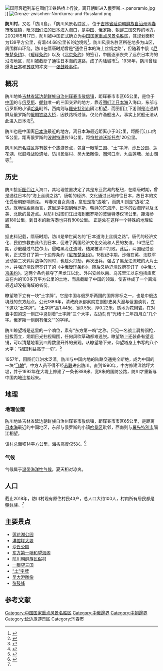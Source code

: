 [[File:国际客运列车在图们江铁路桥上行驶，离开朝鲜进入俄罗斯_-_panoramio.jpg|thumb]]]]
[[File:Grenze-zwischen-Nordkorea-und-Russland.png|thumb]]
{{coord|42.4375|N|130.5875|E|format=dms|display=title}}

'''防川村'''，又名「防川島」、「防川风景名胜区」，位于[[吉林省|吉林省]][[延边朝鲜族自治州|延边朝鲜族自治州]][[珲春市|珲春市]][[敬信镇|敬信镇]]，毗邻[[图们江|图们江]]的[[日本海|日本海]]入海口，是[[中国|中国]]、[[俄罗斯|俄罗斯]]、[[朝鲜民主主义人民共和国|朝鲜]]三国交界的地方，2002年5月17日，防川被中国正式确立为[[中国国家重点风景名胜区|中国国家重点风景名胜区]]，其规划面积为139平方公里，有着44.68公里长的边境线<ref>{{cite book|title=中国旅游年鉴|date=2003年|publisher=中国旅游出版社|url=https://books.google.com.hk/books?id=fX02AQAAIAAJ|language=zh|page=154页|access-date=2017-07-01|archive-date=2018-02-26|archive-url=https://web.archive.org/web/20180226092120/https://books.google.com.hk/books?id=fX02AQAAIAAJ|dead-url=no}}</ref>。防川风景名胜区所在地多为山区，周围群山环绕。防川在隋唐时期曾是“通往日本的海上丝绸之路”，但随着中俄《[[尼布楚条约|尼布楚条约]]》、《[[瑷珲条约|瑷珲条约]]》以及《[[北京条约|北京条约]]》的签订，中国逐渐丧失了远东日本海的沿海地区，防川被截断了通往日本海的道路，成了内陆城市<ref>{{cite web|author1=汪永晨|title=绿家园2016十一生态游在珲春之五  ——图门江难以忘却的哀思-凤凰国际智库|url=http://pit.ifeng.com/a/20161027/50163823_0.shtml|website=凤凰网|accessdate=2017-07-01|archive-date=2018-08-29|archive-url=https://web.archive.org/web/20180829000355/https://pit.ifeng.com/a/20161027/50163823_0.shtml|dead-url=no}}</ref>。1938年，防川曾经爆发[[日本|日本]]和[[苏联|苏联]]的冲突——[[张鼓峰事件|张鼓峰事件]]。

==概况==
防川地处[[吉林省|吉林省]][[延边朝鲜族自治州|延边朝鲜族自治州]][[珲春市|珲春市]][[敬信镇|敬信镇]]，距珲春市市区65公里，是位于[[中国|中国]]的与[[俄罗斯|俄罗斯]]、[[朝鲜民主主义人民共和国|朝鲜]]唯一的三国交界的地方，靠近[[图们江|图们江]][[日本海|日本海]]入海口，东部与俄罗斯的小镇[[哈桑_(滨海边疆区)|哈桑]]毗邻，西南则与[[羅先特別市|羅先特別市]]隔江相望，而图们江下游则是连通朝鲜及俄罗斯的[[朝俄国境友谊桥|俄朝铁路大桥]]，因铁路桥过低，仅允许渔船出入，事实上货船无法从此进入日本海<ref name="sohu">{{cite web|title=解读中国的日本海出海口之困！|url=http://www.sohu.com/a/131269386_685262|website=搜狐网|accessdate=2017-07-01}}{{dead link|date=2018年5月 |bot=InternetArchiveBot |fix-attempted=yes }}</ref>。

防川也是中国离[[日本海|日本海]]最近的地方，离日本海最近距离小于3公里，距图们江口约15公里，距离俄罗斯的[[波谢特港|波谢特港]]仅16公里，距[[符拉迪沃斯托克|符拉迪沃斯托克]]120公里。

防川风景名胜区亦有数十个旅游景点，包含一眼望三国、“土”字牌、沙丘公园、莲花湖、张鼓峰战役遗址、防川民俗村、吴大澂雕像、圈河口岸、九曲莲塘、龙山湖等<ref>{{cite web|title=防川國家風景名勝區 (琿春市) - 旅遊景點評論 - TripAdvisor|url=https://www.tripadvisor.com.hk/Attraction_Review-g1152390-d1864703-Reviews-Fangchuan_National_Scenic_Resort-Hunchun_Jilin.html|website=tripadvisor|accessdate=2017-07-01|archive-date=2019-07-13|archive-url=https://web.archive.org/web/20190713045123/https://www.tripadvisor.com.hk/Attraction_Review-g1152390-d1864703-Reviews-Fangchuan_National_Scenic_Resort-Hunchun_Jilin.html|dead-url=no}}</ref>。

==历史==
防川接近[[图们江|图们江]]入海口，其地理位置决定了其是东亚贸易的枢纽，在隋唐时期，曾是通往日本的“海上丝绸之路”，唐朝的经济、文化通过此地传往日本，故日本的文化受唐朝影响颇深。
珲春来自女真语，意思是指“边地”，而防川则是“边地”之边。就地理距离而言，这里是中国到俄罗斯、朝鲜的东海岸、日本的西海岸以及北美、北欧的最近点。从防川沿图们江出海到俄罗斯的波谢特港仅16公里，距海参崴180公里，到日本的新泻港也只有800公里。
正是处在这样一个特殊的地理位置。

据史料记载，隋唐时期，防川是举世闻名的“日本道海上丝绸之路”。唐代的经济文化、民俗宗教由此传到日本，促进了两国经济文化交流和人民的友谊。16世纪后期，沙俄越过乌拉尔山，侵略黑龙江流域，结果被清军打败。此后，两国经过谈判，正式签订了第一个边界条约《[[尼布楚条约|尼布楚条约]]》。18世纪中期，沙俄在英、法联军发动第二次鸦片战争的同时，也趁火打劫，再次出兵，强占了黑龙江流域的大片土地，并强迫清政府签订了的《[[中俄瑷珲条约|中俄瑷珲条约]]》，随后又胁迫清政府签订了《[[中俄北京条约|中俄北京条约]]》。这两个条约掠夺了黑龙江以北、外兴安岭以南、乌苏里江以东包括库页岛在内的100多万平方公里的土地，而且截断了中国的领海，使吉林成了一个离海最近却没有海域的省份。

瞭望塔下立有一块“土字牌”。它是中国与俄罗斯两国的国界界标之一，也是中俄边境线的东方起点。公元1886年，清政府派都察院左副御史吴大澄与俄国谈判，立下这块“土字牌”。“土字牌”高1.44米，宽0.5米，厚0.22米，质地为花岗岩。在对着中国的这一侧正中竖刻着“土字牌”三个大字，左边刻有“光绪十二年四月立”几个字。俄罗斯一侧刻有俄文“{{lang|ru|T}}”的字样。

防川瞭望塔是这里的一个哨位，素有“东方第一哨”之称。只见一名战士肩挎钢枪，挺拔而立，炯炯目光扫视周围，任何风吹草动都难逃脱。瞭望塔上还装备有望远镜，可以清楚地看到四周数里开外的景观。从瞭望塔下来，仰望塔身上书写的八个大字：“祖国利益高于一切”。<ref>{{cite news|author1=CNR|title=珲春基本概况|url=http://www.cnrmz.cn/ztbd/hcsfq/zjhc/201308/t20130808_530996.html|access-date=2018-03-25|archive-url=https://web.archive.org/web/20180325171510/http://www.cnrmz.cn/ztbd/hcsfq/zjhc/201308/t20130808_530996.html|archive-date=2018-03-25|dead-url=yes}}</ref>

1957年，因图们江洪水泛滥，防川与中国内地的陆路交通完全断绝，成为中国的一块“[[飞地|飞地]]”，中方人员不得不经[[苏联|苏联]]进出防川。直到1990年，中方修建洋馆坪大堤，并于1992年在大堤上修建了一条长888米、宽8米的国防公路，防川才重新与中国内地连接起来。

==地理==
===地理位置===
防川地处吉林省延边朝鲜族自治州珲春市敬信镇，距珲春市市区65公里，是距离[[日本海|日本海]]最近的中国地区，东部与俄罗斯的小镇[[哈桑区|哈桑区]]毗邻，西南则与[[羅先特別市|羅先特別市]]隔江相望。

该村总面积14平方公里，海拔高度仅5米。<ref name="fangchuan dili">{{cite web |title=防川民俗村 - 珲春市人民政府门户网站 |url=http://www.hunchun.gov.cn/archives/1592/ |website=www.hunchun.gov.cn |access-date=2018-07-27 |archive-url=https://web.archive.org/web/20180727115316/http://www.hunchun.gov.cn/archives/1592/ |archive-date=2018-07-27 |dead-url=yes }}</ref>

===气候===
气候属于[[温带海洋性气候|温带海洋性气候]]，夏天相对凉爽。
{{Infobox Weather
|single_line= Yes
|metric_first = Yes
|location = 敬信镇
|Jan_Hi_°C = -4.9
|Feb_Hi_°C = -2.1
|Mar_Hi_°C = 3.3
|Apr_Hi_°C = 11.7
|May_Hi_°C = 17.1
|Jun_Hi_°C = 21.1
|Jul_Hi_°C = 24.6
|Aug_Hi_°C = 26.1
|Sep_Hi_°C = 21.9
|Oct_Hi_°C = 15.5
|Nov_Hi_°C = 5.5
|Dec_Hi_°C = -1.9
|Year_Hi_°C = 11.5

|Jan_Lo_°C = -15.5
|Feb_Lo_°C = -13.7
|Mar_Lo_°C = -8.1
|Apr_Lo_°C = -0.7
|May_Lo_°C = 4.7
|Jun_Lo_°C = 11.5
|Jul_Lo_°C = 16.3
|Aug_Lo_°C = 17.7
|Sep_Lo_°C = 11.3
|Oct_Lo_°C = 3.7
|Nov_Lo_°C = -4.7
|Dec_Lo_°C = -12
|Year_Lo_°C = 0.9

|Jan_MEAN_°C = -10.2
|Feb_MEAN_°C = -7.9
|Mar_MEAN_°C = -2.4
|Apr_MEAN_°C = 5.5
|May_MEAN_°C = 10.9
|Jun_MEAN_°C = 16.3
|Jul_MEAN_°C = 20.4
|Aug_MEAN_°C = 21.9
|Sep_MEAN_°C = 16.6
|Oct_MEAN_°C = 9.6
|Nov_MEAN_°C = 0.4
|Dec_MEAN_°C = -7
|Year_MEAN_°C = 6.2

|scprecip = green
|Jan_Precip_mm = 5
|Feb_Precip_mm = 7
|Mar_Precip_mm = 17
|Apr_Precip_mm = 27
|May_Precip_mm = 70
|Jun_Precip_mm = 88
|Jul_Precip_mm = 102
|Aug_Precip_mm = 160
|Sep_Precip_mm = 103
|Oct_Precip_mm = 52
|Nov_Precip_mm = 22
|Dec_Precip_mm = 7
|Year_Precip_mm = 

|source =[https://zh.climate-data.org/location/1068194/ Climate-Data]
|accessdate = 2017-07-0
}}

==人口==
截止2018年，防川村现有原住村民43户，总人口大约100人，村内所有居民都是[[朝鲜族|朝鲜族]]。<ref name="fangchuan dili" />

==主要景点==
* [[莲花湖公园|莲花湖公园]]
* [[洋馆坪大堤|洋馆坪大堤]]
* [[沙丘公园|沙丘公园]]
* [[东方第一哨和望海阁|东方第一哨和望海阁]]
* [[防川朝鲜族民俗村|防川朝鲜族民俗村]]
* [[一眼望三国|一眼望三国]]
* [[“土”字牌|“土”字牌]]
* [[吴大澄雕像|吴大澄雕像]]
* [[张鼓峰|张鼓峰]]

==参考文献==
{{refs}}

{{中華人民共和國國家級風景名勝區}}
[[Category:中国国家重点风景名胜区|Category:中国国家重点风景名胜区]]
[[Category:中俄邊界|Category:中俄邊界]]
[[Category:中朝邊界|Category:中朝邊界]]
[[Category:延边旅游景区|Category:延边旅游景区]]
[[Category:珲春市|Category:珲春市]]